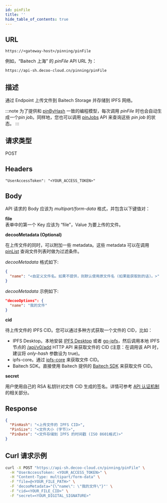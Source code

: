 ```yaml
---
id: pinFile
title: ''
hide_table_of_contents: true
---
```


## URL
```
https://<gateway-host>/pinning/pinFile
```

例如，“Baitech 上海” 的 *pinFile* API URL 为：
```
https://api-sh.decoo-cloud.cn/pinning/pinFile
```

## 描述
通过 Endpoint 上传文件到 Baitech Storage 并存储到 IPFS 网络。

:::note
为了提供和 [pinByHash](pinning/pin-by-hash.mdx) 一致的编程模型，每次调用 *pinFile* 时也会自动生成一个*pin job*。同样地，您也可以调用 [pinJobs](pinning/pin-jobs.mdx) API 来查询这些 *pin job* 的状态。
:::

## 请求类型
POST

## Headers
```
"UserAccessToken": "<YOUR_ACCESS_TOKEN>"
```

## Body
API 请求的 Body 应该为 *multipart/form-data* 格式，并包含以下键值对：

**file**<br/>
表单中的第一个 Key 应该为 “file”，Value 为要上传的文件。
  
**decooMetadata (Optional)**

在上传文件的同时，可以附加一些 metadata。这些 metadata 可以在调用 [pinList](pinning/pin-list.mdx) 查询文件列表时做为过滤条件。

*decooMetadata* 格式如下:
```json
{
  "name": "<自定义文件名。如果不提供，则默认使用原文件名 (如果能获取到的话)。>"
}
```

*decooMetadata* 示例如下:
```json
"decooOptions": {
  "name": "我的文件"
}
```

**cid**<br/>

待上传文件的 IPFS CID。您可以通过多种方式获取一个文件的 CID，比如：

- IPFS Desktop。本地安装 [IPFS Desktop](https://docs.ipfs.io/install/ipfs-desktop) 或者 [go-ipfs](https://github.com/ipfs/go-ipfs)，然后调用本地 IPFS 节点的 [/api/v0/add](https://docs.ipfs.io/reference/http/api/#api-v0-add) HTTP API 来获取文件的 CID (注意：在调用该 API 时，建议将 *only-hash* 参数设为 true)。
- ipfs-core。通过 [ipfs-core](https://www.npmjs.com/package/ipfs-core) 来获取文件 CID。
- Baitech SDK。直接使用 Baitech 提供的 [Baitech SDK](https://www.npmjs.com/package/@decooio/sdk) 来获取文件 CID。

**secret**<br/>

用户使用自己的 RSA 私钥针对文件 CID 生成的签名。详情可参考 [API 认证机制](/general/pinningWithApi#数字签名) 的相关部分。

## Response
```json
{
  "PinHash": "<上传文件的 IPFS CID>",
  "PinSize": "<文件大小 (字节)>",
  "PinDate": "<文件存储到 IPFS 的时间戳 (ISO 8601格式)>"
}
```

## Curl 请求示例
```sh
curl -X POST "https://api-sh.decoo-cloud.cn/pinning/pinFile" \
  -H "UserAccessToken: <YOUR_ACCESS_TOKEN>" \
  -H "Content-Type: multipart/form-data" \
  -F "file=@<YOUR_FILE_PATH>" \
  -F 'decooMetadata="{\"name\": \"我的文件\"}"' \
  -F "cid=<YOUR_FILE_CID>" \
  -F "secret=<YOUR_DIGITAL_SIGNATURE>"
```
